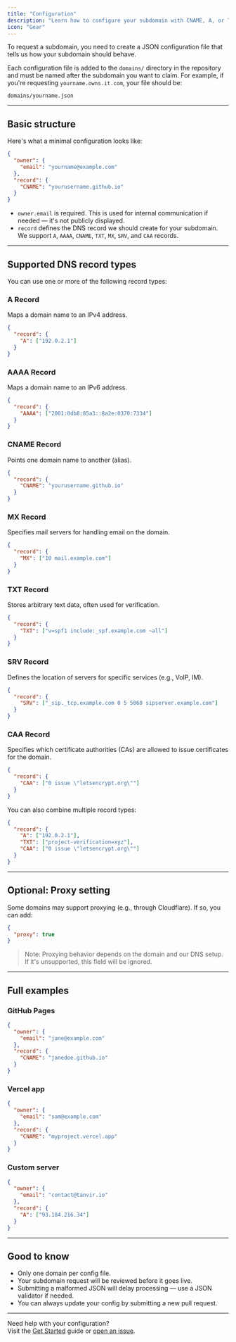 ```yaml
---
title: "Configuration"
description: "Learn how to configure your subdomain with CNAME, A, or TXT records."
icon: "Gear"
---
```



To request a subdomain, you need to create a JSON configuration file that tells us how your subdomain should behave.

Each configuration file is added to the `domains/` directory in the repository and must be named after the subdomain you want to claim. For example, if you're requesting `yourname.owns.it.com`, your file should be:

```
domains/yourname.json
```

---

## Basic structure

Here's what a minimal configuration looks like:

```json
{
  "owner": {
    "email": "yourname@example.com"
  },
  "record": {
    "CNAME": "yourusername.github.io"
  }
}
```

- `owner.email` is required. This is used for internal communication if needed — it's not publicly displayed.
- `record` defines the DNS record we should create for your subdomain. We support `A`, `AAAA`, `CNAME`, `TXT`, `MX`, `SRV`, and `CAA` records.

---

## Supported DNS record types

You can use one or more of the following record types:

### A Record
Maps a domain name to an IPv4 address.

```json
{
  "record": {
    "A": ["192.0.2.1"]
  }
}
```

### AAAA Record
Maps a domain name to an IPv6 address.

```json
{
  "record": {
    "AAAA": ["2001:0db8:85a3::8a2e:0370:7334"]
  }
}
```

### CNAME Record
Points one domain name to another (alias).

```json
{
  "record": {
    "CNAME": "yourusername.github.io"
  }
}
```

### MX Record
Specifies mail servers for handling email on the domain.

```json
{
  "record": {
    "MX": ["10 mail.example.com"]
  }
}
```

### TXT Record
Stores arbitrary text data, often used for verification.

```json
{
  "record": {
    "TXT": ["v=spf1 include:_spf.example.com ~all"]
  }
}
```

### SRV Record
Defines the location of servers for specific services (e.g., VoIP, IM).

```json
{
  "record": {
    "SRV": ["_sip._tcp.example.com 0 5 5060 sipserver.example.com"]
  }
}
```

### CAA Record
Specifies which certificate authorities (CAs) are allowed to issue certificates for the domain.

```json
{
  "record": {
    "CAA": ["0 issue \"letsencrypt.org\""]
  }
}
```

You can also combine multiple record types:

```json
{
  "record": {
    "A": ["192.0.2.1"],
    "TXT": ["project-verification=xyz"],
    "CAA": ["0 issue \"letsencrypt.org\""]
  }
}
```

---

## Optional: Proxy setting

Some domains may support proxying (e.g., through Cloudflare). If so, you can add:

```json
{
  "proxy": true
}
```

> Note: Proxying behavior depends on the domain and our DNS setup. If it's unsupported, this field will be ignored.

---

## Full examples

### GitHub Pages

```json
{
  "owner": {
    "email": "jane@example.com"
  },
  "record": {
    "CNAME": "janedoe.github.io"
  }
}
```

### Vercel app

```json
{
  "owner": {
    "email": "sam@example.com"
  },
  "record": {
    "CNAME": "myproject.vercel.app"
  }
}
```

### Custom server

```json
{
  "owner": {
    "email": "contact@tanvir.io"
  },
  "record": {
    "A": ["93.184.216.34"]
  }
}
```

---

## Good to know

- Only one domain per config file.
- Your subdomain request will be reviewed before it goes live.
- Submitting a malformed JSON will delay processing — use a JSON validator if needed.
- You can always update your config by submitting a new pull request.

---

Need help with your configuration?  
Visit the [Get Started](/core/quickstart.mdx) guide or [open an issue](https://github.com/domainsproject/register/issues).

